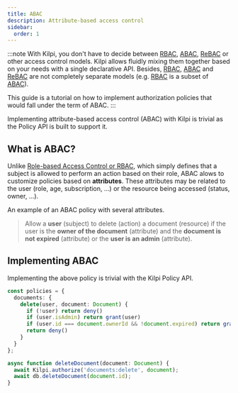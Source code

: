 ```yaml
---
title: ABAC
description: Attribute-based access control
sidebar:
  order: 1
---
```


:::note
With Kilpi, you don't have to decide between [RBAC](/advanced/rbac), [ABAC](/advanced/abac), [ReBAC](/advanced/rebac) or other access control models. Kilpi allows fluidly mixing them together based on your needs with a single declarative API. Besides, [RBAC](/advanced/rbac), [ABAC](/advanced/abac) and [ReBAC](/advanced/rebac) are not completely separate models (e.g. [RBAC](/advanced/rbac) is a subset of [ABAC](/advanced/abac)).

This guide is a tutorial on how to implement authorization policies that would fall under the term of ABAC.
:::

Implementing attribute-based access control (ABAC) with Kilpi is trivial as the Policy API is built to support it.

## What is ABAC?

Unlike [Role-based Access Control or RBAC](/advanced/rbac), which simply defines that a subject is allowed to perform an action based on their role, ABAC alows to customize policies based on **attributes**. These attributes may be related to the user (role, age, subscription, ...) or the resource being accessed (status, owner, ...).

An example of an ABAC policy with several attributes.

> Allow a **user** (subject) to delete (action) a document (resource) if the user is the **owner of the document** (attribute) and the **document is not expired** (attribute) or the **user is an admin** (attribute).

## Implementing ABAC

Implementing the above policy is trivial with the Kilpi Policy API.

```ts
const policies = {
  documents: {
    delete(user, document: Document) {
      if (!user) return deny()
      if (user.isAdmin) return grant(user)
      if (user.id === document.ownerId && !document.expired) return grant(user)
      return deny()
    }
  }
};

async function deleteDocument(document: Document) {
  await Kilpi.authorize('documents:delete', document);
  await db.deleteDocument(document.id);
}
```